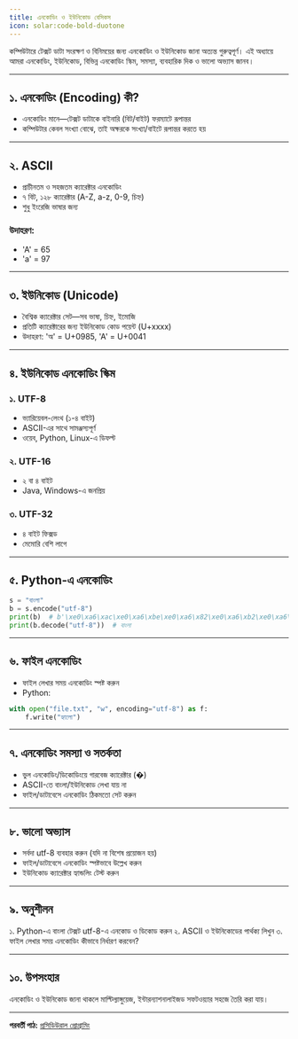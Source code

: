 ```yaml
---
title: এনকোডিং ও ইউনিকোড বেসিকস
icon: solar:code-bold-duotone
---
```


কম্পিউটারে টেক্সট ডাটা সংরক্ষণ ও বিনিময়ের জন্য এনকোডিং ও ইউনিকোড জানা অত্যন্ত গুরুত্বপূর্ণ। এই অধ্যায়ে আমরা এনকোডিং, ইউনিকোড, বিভিন্ন এনকোডিং স্কিম, সমস্যা, ব্যবহারিক দিক ও ভালো অভ্যাস জানব।

---

## ১. এনকোডিং (Encoding) কী?

- এনকোডিং মানে—টেক্সট ডাটাকে বাইনারি (বিট/বাইট) ফরম্যাটে রূপান্তর
- কম্পিউটার কেবল সংখ্যা বোঝে, তাই অক্ষরকে সংখ্যা/বাইটে রূপান্তর করতে হয়

---

## ২. ASCII

- প্রাচীনতম ও সহজতম ক্যারেক্টার এনকোডিং
- ৭ বিট, ১২৮ ক্যারেক্টার (A-Z, a-z, 0-9, চিহ্ন)
- শুধু ইংরেজি ভাষার জন্য

### উদাহরণ:
- 'A' = 65
- 'a' = 97

---

## ৩. ইউনিকোড (Unicode)

- বৈশ্বিক ক্যারেক্টার সেট—সব ভাষা, চিহ্ন, ইমোজি
- প্রতিটি ক্যারেক্টারের জন্য ইউনিকোড কোড পয়েন্ট (U+xxxx)
- উদাহরণ: 'অ' = U+0985, 'A' = U+0041

---

## ৪. ইউনিকোড এনকোডিং স্কিম

### ১. UTF-8
- ভ্যারিয়েবল-লেংথ (১-৪ বাইট)
- ASCII-এর সাথে সামঞ্জস্যপূর্ণ
- ওয়েব, Python, Linux-এ ডিফল্ট

### ২. UTF-16
- ২ বা ৪ বাইট
- Java, Windows-এ জনপ্রিয়

### ৩. UTF-32
- ৪ বাইট ফিক্সড
- মেমোরি বেশি লাগে

---

## ৫. Python-এ এনকোডিং

```python
s = "বাংলা"
b = s.encode("utf-8")
print(b)  # b'\xe0\xa6\xac\xe0\xa6\xbe\xe0\xa6\x82\xe0\xa6\xb2\xe0\xa6\xbe'
print(b.decode("utf-8"))  # বাংলা
```

---

## ৬. ফাইল এনকোডিং

- ফাইল লেখার সময় এনকোডিং স্পষ্ট করুন
- Python:
```python
with open("file.txt", "w", encoding="utf-8") as f:
    f.write("হ্যালো")
```

---

## ৭. এনকোডিং সমস্যা ও সতর্কতা

- ভুল এনকোডিং/ডিকোডিংয়ে গারবেজ ক্যারেক্টার (�)
- ASCII-তে বাংলা/ইউনিকোড লেখা যায় না
- ফাইল/ডাটাবেসে এনকোডিং ঠিকমতো সেট করুন

---

## ৮. ভালো অভ্যাস

- সর্বদা utf-8 ব্যবহার করুন (যদি না বিশেষ প্রয়োজন হয়)
- ফাইল/ডাটাবেসে এনকোডিং স্পষ্টভাবে উল্লেখ করুন
- ইউনিকোড ক্যারেক্টার হ্যান্ডলিং টেস্ট করুন

---

## ৯. অনুশীলন

১. Python-এ বাংলা টেক্সট utf-8-এ এনকোড ও ডিকোড করুন
২. ASCII ও ইউনিকোডের পার্থক্য লিখুন
৩. ফাইল লেখার সময় এনকোডিং কীভাবে নির্ধারণ করবেন?

---

## ১০. উপসংহার

এনকোডিং ও ইউনিকোড জানা থাকলে মাল্টিল্যাঙ্গুয়েজ, ইন্টারন্যাশনালাইজড সফটওয়্যার সহজে তৈরি করা যায়।

---

**পরবর্তী পাঠ:** [প্রসিডিউরাল প্রোগ্রামিং](/programming/procedural)
